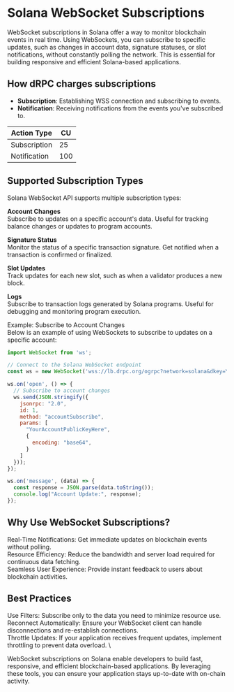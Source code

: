 # Solana WebSocket Subscriptions
WebSocket subscriptions in Solana offer a way to monitor blockchain events in real time. Using WebSockets, you can subscribe to specific updates, such as changes in account data, signature statuses, or slot notifications, without constantly polling the network. This is essential for building responsive and efficient Solana-based applications.

## How dRPC charges subscriptions


- **Subscription**: Establishing WSS connection and subscribing to events.
- **Notification**: Receiving notifications from the events you've subscribed to.

| Action Type                                        | CU    |
|----------------------------------------------------|-------|
| Subscription                                       | 25    |
| Notification                                       | 100   |

## Supported Subscription Types
Solana WebSocket API supports multiple subscription types:

**Account Changes** \
Subscribe to updates on a specific account's data. Useful for tracking balance changes or updates to program accounts.

**Signature Status** \
Monitor the status of a specific transaction signature. Get notified when a transaction is confirmed or finalized.

**Slot Updates** \
Track updates for each new slot, such as when a validator produces a new block.

**Logs** \
Subscribe to transaction logs generated by Solana programs. Useful for debugging and monitoring program execution.

Example: Subscribe to Account Changes \
Below is an example of using WebSockets to subscribe to updates on a specific account:

```javascript
import WebSocket from 'ws';

// Connect to the Solana WebSocket endpoint
const ws = new WebSocket('wss://lb.drpc.org/ogrpc?network=solana&dkey=YOUR-DRPC-KEY');

ws.on('open', () => {
  // Subscribe to account changes
  ws.send(JSON.stringify({
    jsonrpc: "2.0",
    id: 1,
    method: "accountSubscribe",
    params: [
      "YourAccountPublicKeyHere",
      {
        encoding: "base64",
      }
    ]
  }));
});

ws.on('message', (data) => {
  const response = JSON.parse(data.toString());
  console.log("Account Update:", response);
});
```

## Why Use WebSocket Subscriptions?

Real-Time Notifications: Get immediate updates on blockchain events without polling. \
Resource Efficiency: Reduce the bandwidth and server load required for continuous data fetching. \
Seamless User Experience: Provide instant feedback to users about blockchain activities.

## Best Practices

Use Filters: Subscribe only to the data you need to minimize resource use. \
Reconnect Automatically: Ensure your WebSocket client can handle disconnections and re-establish connections. \
Throttle Updates: If your application receives frequent updates, implement throttling to prevent data overload. \

WebSocket subscriptions on Solana enable developers to build fast, responsive, and efficient blockchain-based applications. By leveraging these tools, you can ensure your application stays up-to-date with on-chain activity.